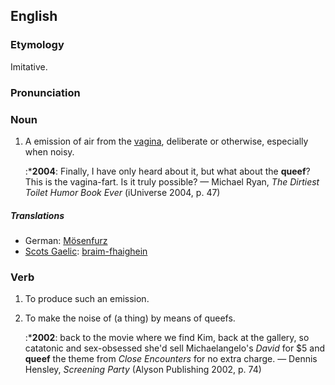 ==English==
===Etymology===
Imitative.

===Pronunciation===
{{IPA|/kwi:f/}}

===Noun===
{{en-noun}}

# A emission of air from the [[vagina]], deliberate or otherwise, especially when noisy.
#:*'''2004''': Finally, I have only heard about it, but what about the '''queef'''?  This is the vagina-fart.  Is it truly possible? — Michael Ryan, ''The Dirtiest Toilet Humor Book Ever'' (iUniverse 2004, p. 47)

=====Translations=====
{{top}}
*German: [[Mösenfurz]]
*[[Scots Gaelic]]: [[braim-fhaighein]] {{m}}
{{bottom}}

===Verb===
{{en-verb}}

# {{intransitive}} To produce such an emission.
# {{transitive}} To make the noise of (a thing) by means of queefs.
#:*'''2002''': back to the movie where we find Kim, back at the gallery, so catatonic and sex-obsessed she'd sell Michaelangelo's ''David'' for $5 and '''queef''' the theme from ''Close Encounters'' for no extra charge. — Dennis Hensley, ''Screening Party'' (Alyson Publishing 2002, p. 74)
